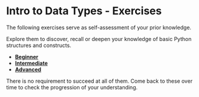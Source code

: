 # Intro to Data Types - Exercises

The following exercises serve as self-assessment of your prior knowledge.

Explore them to discover, recall or deepen your knowledge of basic Python structures and constructs.

- [**Beginner**](week_01_intro_to_data_types_beginner.qmd)
- [**Intermediate**](week_01_intro_to_data_types_intermediate.qmd)
- [**Advanced**](week_01_intro_to_data_types_advanced.qmd)

There is no requirement to succeed at all of them. Come back to these over time to check the progression of your understanding.